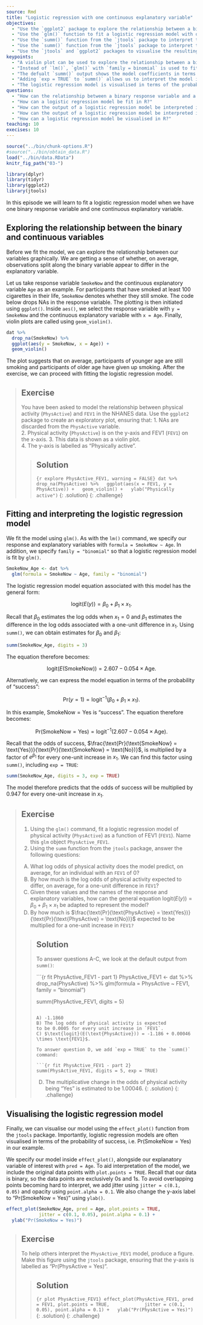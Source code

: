 ---
source: Rmd
title: "Logistic regression with one continuous explanatory variable"
objectives:
  - "Use the `ggplot2` package to explore the relationship between a binary response variable and a continuous explanatory variable."
  - "Use the `glm()` function to fit a logistic regression model with one continuous explanatory variable."
  - "Use the `summ()` function from the `jtools` package to interpret the model output in terms of the log odds."
  - "Use the `summ()` function from the `jtools` package to interpret the model output in terms of the multiplicative change in the odds of success."
  - "Use the `jtools` and `ggplot2` packages to visualise the resulting model."
keypoints:
  - "A violin plot can be used to explore the relationship between a binary response variable and a continuous explanatory variable."
  - "Instead of `lm()`, `glm()` with `family = binomial` is used to fit a logistic regression model."
  - "The defualt `summ()` output shows the model coefficients in terms of the log odds."
  - "Adding `exp = TRUE` to `summ()` allows us to interpret the model in terms of the multiplicative change in the odds of success."
  - "The logistic regression model is visualised in terms of the probability of success."
questions:
  - "How can the relationship between a binary response variable and a continuous explanatory variable be visualised in R?"
  - "How can a logistic regression model be fit in R?"
  - "How can the output of a logistic regression model be interpreted in terms of the log odds in R?"
  - "How can the output of a logistic regression model be interpreted in terms of the multiplicative change in the odds of success in R?"
  - "How can a logistic regression model be visualised in R?"
teaching: 10
execises: 10
---

```{r, include=FALSE}
source("../bin/chunk-options.R")
#source("../bin/obtain_data.R")
load("../bin/data.RData")
knitr_fig_path("03-")

library(dplyr)
library(tidyr)
library(ggplot2)
library(jtools)
```

In this episode we will learn to fit a logistic regression model when we have one binary response variable and one continuous explanatory variable. 

## Exploring the relationship between the binary and continuous variables 
Before we fit the model, we can explore the relationship between our variables graphically. We are getting a sense of whether, on average, observations split along the binary variable appear to differ in the explanatory variable.

Let us take response variable `SmokeNow` and the continuous explanatory variable `Age` as an example. For participants that have smoked at least 100 cigarettes in their life, `SmokeNow` denotes whether they still smoke. The code below drops NAs in the response variable. The plotting is then initiated using `ggplot()`. Inside `aes()`, we select the response variable with `y = SmokeNow` and the continuous explanatory variable with `x = Age`. Finally, violin plots are called using `geom_violin()`.

```{r explore SmokeNow_Age}
dat %>%
  drop_na(SmokeNow) %>%
  ggplot(aes(y = SmokeNow, x = Age)) +
  geom_violin() 
```

The plot suggests that on average, participants of younger age are still smoking and participants of older age have given up smoking. After the exercise, we can proceed with fitting the logistic regression model. 

> ## Exercise  
> You have been asked to model the relationship between 
> physical activity (`PhysActive`)
> and `FEV1` in the NHANES data. Use the `ggplot2`
> package to create an exploratory plot, ensuring that:
> 1. NAs are discarded from the `PhysActive` variable.  
> 2. Physical activity (`PhysActive`) is on the y-axis and FEV1 
> (`FEV1`) on the x-axis.
> 3. This data is shown as a violin plot.  
> 4. The y-axis is labelled as "Physically active".
>
> > ## Solution
> > 
> > ```{r explore PhysActive_FEV1, warning = FALSE}
> > dat %>%
> >   drop_na(PhysActive) %>%
> >   ggplot(aes(x = FEV1, y = PhysActive)) +
> >   geom_violin() +
> >   ylab("Physically active")
> > ```
> {: .solution}
{: .challenge}

## Fitting and interpreting the logistic regression model
We fit the model using `glm()`. As with the `lm()` command, we specify our response and explanatory variables with `formula = SmokeNow ~ Age`. In addition, we specify `family = "binomial"` so that a logistic regression model is fit by `glm()`.  

```{r fit SmokeNow_Age}
SmokeNow_Age <- dat %>%
  glm(formula = SmokeNow ~ Age, family = "binomial")
```

The logistic regression model equation associated with this model has the general form:

$$\text{logit}(E(y)) = \beta_0 + \beta_1 \times x_1.$$

Recall that $\beta_0$ estimates the log odds when $x_1 = 0$ and $\beta_1$ estimates the difference in the log odds associated with a one-unit difference in $x_1$. Using `summ()`, we can obtain estimates for $\beta_0$ and $\beta_1$:

```{r summ SmokeNow_Age}
summ(SmokeNow_Age, digits = 3)
```

The equation therefore becomes:

$$\text{logit}(E(\text{SmokeNow})) = 2.607 - 0.054 \times \text{Age}.$$

Alternatively, we can express the model equation in terms of the probability of "success": 

$$\text{Pr}(y = 1) = \text{logit}^{-1}(\beta_0 + \beta_1 \times x_1).$$

In this example, $\text{SmokeNow} = \text{Yes}$ is "success". The equation therefore becomes:

$$\text{Pr}(\text{SmokeNow} = \text{Yes}) = \text{logit}^{-1}(2.607 - 0.054 \times \text{Age}).$$

Recall that the odds of success, 
$\frac{\text{Pr}(\text{SmokeNow} = \text{Yes})}{\text{Pr}(\text{SmokeNow} = \text{No})}$, 
is multiplied by a factor of $e^{\beta_1}$ for every one-unit increase in $x_1$.
We can find this factor using `summ()`, including `exp = TRUE`:

```{r summ with exp SmokeNow_Age}
summ(SmokeNow_Age, digits = 3, exp = TRUE)
```

The model therefore predicts that the odds of success will be multiplied by
$0.947$ for every one-unit increase in $x_1$.

> ## Exercise  
> 1. Using the `glm()` command, fit a logistic regression model
> of physical activity (`PhysActive`) as a function of FEV1 
> (`FEV1`).
> Name this `glm` object `PhysActive_FEV1`.  
> 2. Using the `summ` function from the `jtools` package, answer the following questions:
>   
> A) What log odds of physical activity does the model predict, 
> on average, for an individual with an `FEV1` of 0?  
> B) By how much is the log odds of physical activity expected 
> to differ, on average, for a one-unit difference in `FEV1`?  
> C) Given these values and the names of the response and explanatory
> variables, how can the general equation $\text{logit}(E(y)) = \beta_0 + \beta_1 \times x_1$ be adapted to represent the model?  
> D) By how much is $\frac{\text{Pr}(\text{PhysActive} = \text{Yes})}{\text{Pr}(\text{PhysActive} = \text{No})}$ expected to be multiplied for a one-unit increase in `FEV1?`
>
> > ## Solution
> > 
> > To answer questions A-C, we look at the default
> > output from `summ()`:
> > 
> > ```{r fit PhysActive_FEV1 - part 1}
> > PhysActive_FEV1 <- dat %>%
> >   drop_na(PhysActive) %>%
> >   glm(formula = PhysActive ~ FEV1, family = "binomial")
> > 
> > summ(PhysActive_FEV1, digits = 5)
> > ```
> > 
> > A) -1.1860     
> > B) The log odds of physical activity is expected 
> > to be 0.0005 for every unit increase in `FEV1`.      
> > C) $\text{logit}(E(\text{PhysActive})) = -1.186 + 0.00046 \times \text{FEV1}$.  
> > 
> > To answer question D, we add `exp = TRUE` to the `summ()`
> > command:
> > 
> > ```{r fit PhysActive_FEV1 - part 2}
> > summ(PhysActive_FEV1, digits = 5, exp = TRUE)
> > ```
> > 
> > D) The multiplicative change in the odds of
> > physical activity being "Yes" is estimated to be 1.00046. 
> {: .solution}
{: .challenge}

## Visualising the logistic regression model
Finally, we can visualise our model using the `effect_plot()` function from the `jtools` 
package. Importantly, logistic regression models are often visualised in terms of 
the probability of success, i.e. $\text{Pr}(\text{SmokeNow} = \text{Yes})$ in our example.

We specify our model inside `effect_plot()`, alongside our explanatory variable of interest
with `pred = Age`. To aid interpretation of the model, we include the original data points
with `plot.points = TRUE`. Recall that our data is binary, so the data points are exclusively
$0$s and $1$s. To avoid overlapping points becoming hard to interpret, we add jitter using
`jitter = c(0.1, 0.05)` and opacity using `point.alpha = 0.1`. 
We also change the y-axis label to "Pr(SmokeNow = Yes)" using `ylab()`. 

```{r plot SmokeNow_Age}
effect_plot(SmokeNow_Age, pred = Age, plot.points = TRUE,
            jitter = c(0.1, 0.05), point.alpha = 0.1) +
  ylab("Pr(SmokeNow = Yes)")
```

> ## Exercise  
> To help others interpret the `PhysActive_FEV1` model, produce a figure. 
> Make this figure using the `jtools` package, ensuring that 
> the y-axis is labelled as "Pr(PhysActive = Yes)".
>
> > ## Solution
> > ```{r plot PhysActive_FEV1}
> > effect_plot(PhysActive_FEV1, pred = FEV1, plot.points = TRUE,
> >             jitter = c(0.1, 0.05), point.alpha = 0.1) +
> >   ylab("Pr(PhysActive = Yes)")
> > ```
> {: .solution}
{: .challenge}



